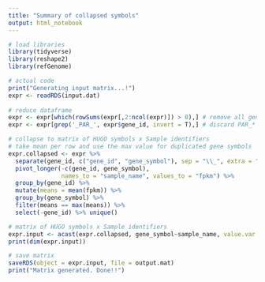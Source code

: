 ```yaml
---
title: "Summary of collapsed symbols"
output: html_notebook
---
```


```r
# load libraries
library(tidyverse)
library(reshape2)
library(refGenome)

# actual code
print("Generating input matrix...!")
expr <- readRDS(input.dat)
  
# reduce dataframe
expr <- expr[which(rowSums(expr[,2:ncol(expr)]) > 0),] # remove all genes with no expression
expr <- expr[grep('_PAR_', expr$gene_id, invert = T),] # discard PAR_* chromosomes from analysis

# collapse to matrix of HUGO symbols x Sample identifiers
# take mean per row and use the max value for duplicated gene symbols
expr.collapsed <- expr %>% 
  separate(gene_id, c("gene_id", "gene_symbol"), sep = "\\_", extra = "merge") %>%
  pivot_longer(-c(gene_id, gene_symbol), 
               names_to = "sample_name", values_to = "fpkm") %>% 
  group_by(gene_id) %>%
  mutate(means = mean(fpkm)) %>% 
  group_by(gene_symbol) %>%
  filter(means == max(means)) %>% 
  select(-gene_id) %>% unique()

# matrix of HUGO symbols x Sample identifiers
expr.input <- acast(expr.collapsed, gene_symbol~sample_name, value.var = 'fpkm')
print(dim(expr.input))

# save matrix
saveRDS(object = expr.input, file = output.mat)
print("Matrix generated. Done!!")

```

